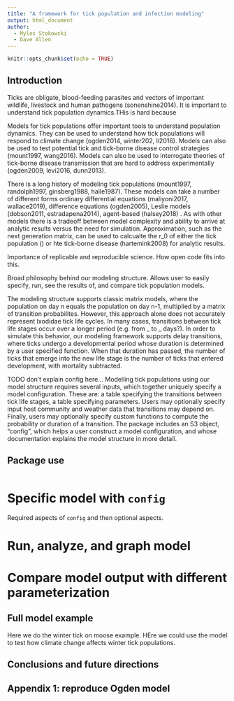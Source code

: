 ```yaml
---
title: "A framework for tick population and infection modeling"
output: html_document
author: 
  - Myles Stokowski
  - Dave Allen
---
```


```r
knitr::opts_chunk$set(echo = TRUE)
```

## Introduction

Ticks are obligate, blood-feeding parasites and vectors of important wildlife, livestock and human pathogens (sonenshine2014). It is important to understand tick population dynamics.THis is hard because 

Models for tick populations offer important tools to understand population dynamics. They can be used to understand how tick populations will respond to climate change (ogden2014, winter202, li2016). Models can also be used to test potential tick and tick-borne disease control strategies (mount1997, wang2016). Models can also be used to interrogate theories of tick-borne disease transmission that are hard to address experimentally (ogden2009, levi2016, dunn2013).

There is a long history of modeling tick populations (mount1997, randolph1997, ginsberg1988, haile1987). These models can take a number of different forms ordinary differential equations (maliyoni2017, wallace2019), difference equations (ogden2005), Leslie models (dobson2011, estradapena2014), agent-based (halsey2018) . As with other models there is a tradeoff between model complexity and ability to arrive at analytic results versus the need for simulation. Approximation, such as the next generation matrix, can be used to calcualte the r_0 of either the tick population () or hte tick-borne disease (hartemink2008) for analytic results.

Importance of replicable and reproducible science. How open code fits into this.

Broad philosophy behind our modeling structure. Allows user to easily specify, run, see the results of, and compare tick population models. 

The modeling structure supports classic matrix models, where the population on day n equals the population on day n-1, multiplied by a matrix of transition probabilites. However, this approach alone does not accurately represent Ixodidae tick life cycles. In many cases, transitions between tick life stages occur over a longer period (e.g. from _ to _ days?). In order to simulate this behavior, our modeling framework supports delay transitions, where ticks undergo a developmental period whose duration is determined by a user specified function. When that duration has passed, the number of ticks that emerge into the new life stage is the number of ticks that entered development, with mortality subtracted.

TODO don't explain config here... Modelling tick populations using our model structure requires several inputs, which together uniquely specify a model configuration. These are: a table specifying the transitions between tick life stages, a table specifying parameters. Users may optionally specify input host community and weather data that transitions may depend on. Finally, users may optionally specify custom functions to compute the probability or duration of a transition. The package includes an S3 object, "config", which helps a user construct a model configuration, and whose documentation explains the model structure in more detail.




## Package use

```r

```

# Specific model with `config`

Required aspects of `config` and then optional aspects. 

# Run, analyze, and graph model

# Compare model output with different parameterization

## Full model example

Here we do the winter tick on moose example. HEre we could use the model to test how climate change affects winter tick populations.

## Conclusions and future directions

## Appendix 1: reproduce Ogden model
